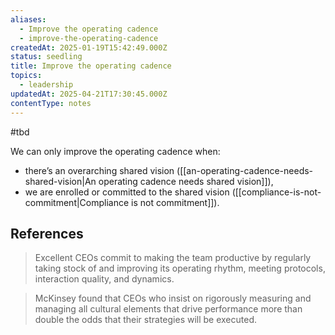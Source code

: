 ```yaml
---
aliases:
  - Improve the operating cadence
  - improve-the-operating-cadence
createdAt: 2025-01-19T15:42:49.000Z
status: seedling
title: Improve the operating cadence
topics:
  - leadership
updatedAt: 2025-04-21T17:30:45.000Z
contentType: notes
---
```

#tbd

We can only improve the operating cadence when:

- there’s an overarching shared vision ([[an-operating-cadence-needs-shared-vision|An operating cadence needs shared vision]]),
- we are enrolled or committed to the shared vision ([[compliance-is-not-commitment|Compliance is not commitment]]).

## References

> Excellent CEOs commit to making the team productive by regularly taking stock of and improving its operating rhythm, meeting protocols, interaction quality, and dynamics.

> McKinsey found that CEOs who insist on rigorously measuring and managing all cultural elements that drive performance more than double the odds that their strategies will be executed.
